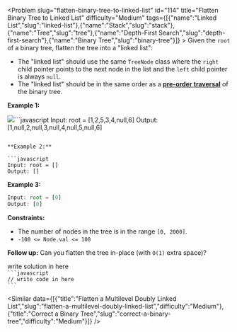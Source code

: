
<Problem slug="flatten-binary-tree-to-linked-list" id="114" title="Flatten Binary Tree to Linked List" difficulty="Medium" tags={[{"name":"Linked List","slug":"linked-list"},{"name":"Stack","slug":"stack"},{"name":"Tree","slug":"tree"},{"name":"Depth-First Search","slug":"depth-first-search"},{"name":"Binary Tree","slug":"binary-tree"}]} >
    Given the `root` of a binary tree, flatten the tree into a "linked list":

*   The "linked list" should use the same `TreeNode` class where the `right` child pointer points to the next node in the list and the `left` child pointer is always `null`.
*   The "linked list" should be in the same order as a [**pre-order** **traversal**](https://en.wikipedia.org/wiki/Tree_traversal#Pre-order,_NLR) of the binary tree.

**Example 1:**

![](https://assets.leetcode.com/uploads/2021/01/14/flaten.jpg)```javascript 
Input: root = [1,2,5,3,4,null,6]
Output: [1,null,2,null,3,null,4,null,5,null,6]
```

**Example 2:**

```javascript 
Input: root = []
Output: []
```

**Example 3:**

```javascript 
Input: root = [0]
Output: [0]
```

**Constraints:**

*   The number of nodes in the tree is in the range `[0, 2000]`.
*   `-100 <= Node.val <= 100`

**Follow up:** Can you flatten the tree in-place (with `O(1)` extra space)?
</Problem >

<Solution>
write solution in here
</Solution>

<Code>
```javascript
// write code in here
```
</Code>

<Similar data={[{"title":"Flatten a Multilevel Doubly Linked List","slug":"flatten-a-multilevel-doubly-linked-list","difficulty":"Medium"},{"title":"Correct a Binary Tree","slug":"correct-a-binary-tree","difficulty":"Medium"}]} />
